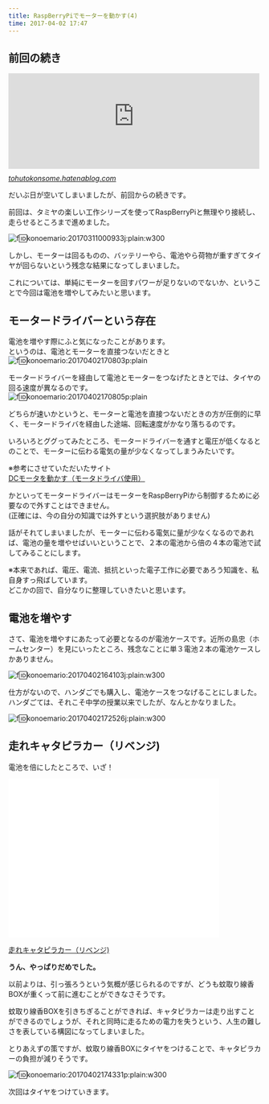 ```yaml
---
title: RaspBerryPiでモーターを動かす(4)
time: 2017-04-02 17:47
---
```


## 前回の続き

<iframe src="http://tohutokonsome.hatenablog.com/embed/2017/03/11/001512" title="RaspBerryPiでモーターを動かす(3):圧倒的力不足 - 豆腐とコンソメ" class="embed-card embed-blogcard" scrolling="no" frameborder="0" style="display: block; width: 100%; height: 190px; max-width: 500px; margin: 10px 0px;"></iframe><cite class="hatena-citation"><a href="http://tohutokonsome.hatenablog.com/entry/2017/03/11/001512">tohutokonsome.hatenablog.com</a></cite>

だいぶ日が空いてしまいましたが、前回からの続きです。

前回は、タミヤの楽しい工作シリーズを使ってRaspBerryPiと無理やり接続し、走らせるところまで進めました。

![f:id:konoemario:20170311000933j:plain:w300](https://cdn-ak.f.st-hatena.com/images/fotolife/k/konoemario/20170311/20170311000933.jpg "f:id:konoemario:20170311000933j:plain:w300")

しかし、モーターは回るものの、バッテリーやら、電池やら荷物が重すぎてタイヤが回らないという残念な結果になってしまいました。

これについては、単純にモーターを回すパワーが足りないのでないか、ということで今回は電池を増やしてみたいと思います。

## モータードライバーという存在

電池を増やす際にふと気になったことがあります。  
というのは、電池とモーターを直接つないだときと  
 ![f:id:konoemario:20170402170803p:plain](https://cdn-ak.f.st-hatena.com/images/fotolife/k/konoemario/20170402/20170402170803.png "f:id:konoemario:20170402170803p:plain")

モータードライバーを経由して電池とモーターをつなげたときとでは、タイヤの回る速度が異なるのです。  
 ![f:id:konoemario:20170402170805p:plain](https://cdn-ak.f.st-hatena.com/images/fotolife/k/konoemario/20170402/20170402170805.png "f:id:konoemario:20170402170805p:plain")

どちらが速いかというと、モーターと電池を直接つないだときの方が圧倒的に早く、モータードライバを経由した途端、回転速度がかなり落ちるのです。

いろいろとググってみたところ、モータードライバーを通すと電圧が低くなるとのことで、モーターに伝わる電気の量が少なくなってしまうみたいです。

※参考にさせていただいたサイト  
[DCモータを動かす（モータドライバ使用）](http://www.hiramine.com/physicalcomputing/arduino/motordriver.html)

かといってモータードライバーはモーターをRaspBerryPiから制御するために必要なので外すことはできません。  
(正確には、今の自分の知識では外すという選択肢がありません)

話がそれてしまいましたが、モーターに伝わる電気に量が少なくなるのであれば、電池の量を増やせばいいということで、２本の電池から倍の４本の電池で試してみることにします。

※本来であれば、電圧、電流、抵抗といった電子工作に必要であろう知識を、私自身すっ飛ばしています。  
どこかの回で、自分なりに整理していきたいと思います。

## 電池を増やす

さて、電池を増やすにあたって必要となるのが電池ケースです。近所の島忠（ホームセンター）を見にいったところ、残念なことに単３電池２本の電池ケースしかありません。

![f:id:konoemario:20170402164103j:plain:w300](https://cdn-ak.f.st-hatena.com/images/fotolife/k/konoemario/20170402/20170402164103.jpg "f:id:konoemario:20170402164103j:plain:w300")

仕方がないので、ハンダごでも購入し、電池ケースをつなげることにしました。  
ハンダごては、それこそ中学の授業以来でしたが、なんとかなりました。

![f:id:konoemario:20170402172526j:plain:w300](https://cdn-ak.f.st-hatena.com/images/fotolife/k/konoemario/20170402/20170402172526.jpg "f:id:konoemario:20170402172526j:plain:w300")

## 走れキャタピラカー（リベンジ)

電池を倍にしたところで、いざ！

<iframe width="420" height="315" frameborder="0" allowfullscreen="" src="//www.youtube.com/embed/hrb6Bsdf1ms"></iframe>

[走れキャタピラカー（リベンジ)](https://youtube.com/watch?v=hrb6Bsdf1ms)

**うん、やっぱりだめでした。**

以前よりは、引っ張ろうという気概が感じられるのですが、どうも蚊取り線香BOXが重くって前に進むことができなさそうです。

蚊取り線香BOXを引きちぎることができれば、キャタピラカーは走り出すことができるのでしょうが、それと同時に走るための電力を失うという、人生の難しさを表している構図になってしまいました。

とりあえずの策ですが、蚊取り線香BOXにタイヤをつけることで、キャタピラカーの負担が減りそうです。

![f:id:konoemario:20170402174331p:plain:w300](https://cdn-ak.f.st-hatena.com/images/fotolife/k/konoemario/20170402/20170402174331.png "f:id:konoemario:20170402174331p:plain:w300")

次回はタイヤをつけていきます。
